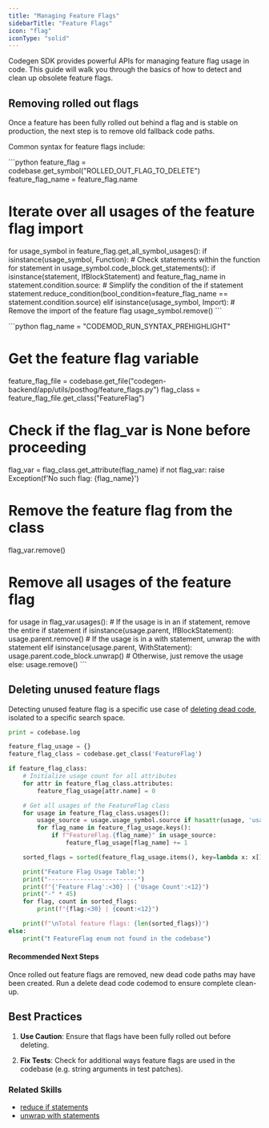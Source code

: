```yaml
---
title: "Managing Feature Flags"
sidebarTitle: "Feature Flags"
icon: "flag"
iconType: "solid"
---
```


Codegen SDK provides powerful APIs for managing feature flag usage in code. This guide will walk you through the basics of how to detect and clean up obsolete feature flags.


## Removing rolled out flags

Once a feature has been fully rolled out behind a flag and is stable on production, the next step is to remove old fallback code paths.

Common syntax for feature flags include:

<AccordionGroup defaultExpanded={true}>
    <Accordion title="Typsecript">
    ```python
feature_flag = codebase.get_symbol("ROLLED_OUT_FLAG_TO_DELETE")
feature_flag_name = feature_flag.name

# Iterate over all usages of the feature flag import
for usage_symbol in feature_flag.get_all_symbol_usages():
    if isinstance(usage_symbol, Function):
        # Check statements within the function
        for statement in usage_symbol.code_block.get_statements():
            if isinstance(statement, IfBlockStatement) and feature_flag_name in statement.condition.source:
                # Simplify the condition of the if statement
                statement.reduce_condition(bool_condition=feature_flag_name == statement.condition.source)
    elif isinstance(usage_symbol, Import):
        # Remove the import of the feature flag
        usage_symbol.remove()
      ```
  </Accordion>

  <Accordion title="Python">
      ```python
flag_name = "CODEMOD_RUN_SYNTAX_PREHIGHLIGHT"

# Get the feature flag variable
feature_flag_file = codebase.get_file("codegen-backend/app/utils/posthog/feature_flags.py")
flag_class = feature_flag_file.get_class("FeatureFlag")

# Check if the flag_var is None before proceeding
flag_var = flag_class.get_attribute(flag_name)
if not flag_var:
    raise Exception(f'No such flag: {flag_name}')

# Remove the feature flag from the class
flag_var.remove()

# Remove all usages of the feature flag
for usage in flag_var.usages():
    # If the usage is in an if statement, remove the entire if statement
    if isinstance(usage.parent, IfBlockStatement):
        usage.parent.remove()
    # If the usage is in a with statement, unwrap the with statement
    elif isinstance(usage.parent, WithStatement):
        usage.parent.code_block.unwrap()
    # Otherwise, just remove the usage
    else:
        usage.remove()
      ```
  </Accordion>
</AccordionGroup>


## Deleting unused feature flags

Detecting unused feature flag is a specific use case of [deleting dead code](/codebase-sdk/guides/deleting-dead-code), isolated to a specific search space.
```python Delete unused flag
print = codebase.log

feature_flag_usage = {}
feature_flag_class = codebase.get_class('FeatureFlag')

if feature_flag_class:
    # Initialize usage count for all attributes
    for attr in feature_flag_class.attributes:
        feature_flag_usage[attr.name] = 0

    # Get all usages of the FeatureFlag class
    for usage in feature_flag_class.usages():
        usage_source = usage.usage_symbol.source if hasattr(usage, 'usage_symbol') else str(usage)
        for flag_name in feature_flag_usage.keys():
            if f"FeatureFlag.{flag_name}" in usage_source:
                feature_flag_usage[flag_name] += 1

    sorted_flags = sorted(feature_flag_usage.items(), key=lambda x: x[1], reverse=True)

    print("Feature Flag Usage Table:")
    print("-------------------------")
    print(f"{'Feature Flag':<30} | {'Usage Count':<12}")
    print("-" * 45)
    for flag, count in sorted_flags:
        print(f"{flag:<30} | {count:<12}")

    print(f"\nTotal feature flags: {len(sorted_flags)}")
else:
    print("❗ FeatureFlag enum not found in the codebase")
```


#### Recommended Next Steps
Once rolled out feature flags are removed, new dead code paths may have been created. Run a delete dead code codemod to ensure complete clean-up.


## Best Practices
1. **Use Caution**: Ensure that flags have been fully rolled out before deleting.

2. **Fix Tests**: Check for additional ways feature flags are used in the codebase (e.g. string arguments in test patches).


### Related Skills
- [reduce if statements](/codebase-sdk/examples/skills#reduce-if-statement-condition-python)
- [unwrap with statements](/codebase-sdk/examples/skills#unwrap-with-statement-python)

